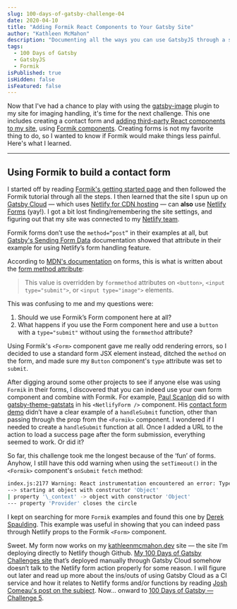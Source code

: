 ```yaml
---
slug: 100-days-of-gatsby-challenge-04
date: 2020-04-10
title: "Adding Formik React Components to Your Gatsby Site"
author: "Kathleen McMahon"
description: "Documenting all the ways you can use GatsbyJS through a set of challenges."
tags:
  - 100 Days of Gatsby
  - GatsbyJS
  - Formik
isPublished: true
isHidden: false
isFeatured: false
---
```


Now that I've had a chance to play with using the [gatsby-image](https://www.gatsbyjs.org/blog/100days/gatsby-image) plugin to my site for imaging handling, it's time for the next challenge. This one includes creating a contact form and [adding third-party React components to my site](https://www.gatsbyjs.org/blog/100days/react-component), using [Formik components](https://jaredpalmer.com/formik). Creating forms is not my favorite thing to do, so I wanted to know if Formik would make things less painful. Here's what I learned.

---

## Using Formik to build a contact form

I started off by reading [Formik's getting started page](https://jaredpalmer.com/formik/docs/overview) and then followed the Formik tutorial through all the steps. I then learned that the site I spun up on [Gatsby Cloud](https://www.gatsbyjs.com/) — which uses [Netlify for CDN hosting](https://docs.netlify.com/) — can **also** use [Netlify Forms](https://docs.netlify.com/forms/setup/) (yay!). I got a bit lost finding/remembering the site settings, and figuring out that my site was connected to my [Netlify team](https://docs.netlify.com/accounts-and-billing/team-management/).

Formik forms don’t use the `method=“post”` in their examples at all, but [Gatsby's Sending Form Data](https://www.gatsbyjs.org/docs/building-a-contact-form/#sending-form-data) documentation showed that attribute in their example for using Netlify’s form handling feature.

According to [MDN's documentation](https://developer.mozilla.org/en-US/docs/Web/HTML/Element/form) on forms, this is what is written about the [form method attribute](https://developer.mozilla.org/en-US/docs/Web/HTML/Element/button#attr-formmethod):

> This value is overridden by `formmethod` attributes on `<button>`, `<input type="submit">`, or `<input type="image">` elements.

This was confusing to me and my questions were:

1. Should we use Formik’s Form component here at all?
1. What happens if you use the Form component here and use a `button` with a `type="submit"` without using the `formmethod` attribute?

Using Formik's `<Form>` component gave me really odd rendering errors, so I decided to use a standard form JSX element instead, ditched the `method` on the form, and made sure my `Button` component's `type` attribute was set to `submit`.

After digging around some other projects to see if anyone else was using `Formik` in their forms, I discovered that you can indeed use your own form component and combine with Formik. For example, [Paul Scanlon](https://paulie.dev/) did so with [gatsby-theme-gatstats](https://gatsby-theme-gatstats.netlify.com/) in his `<NetlifyForm />` component. His [contact form demo](https://github.com/PaulieScanlon/gatsby-theme-gatstats/blob/master/demo/src/pages/contact.mdx) didn’t have a clear example of a `handleSubmit` function, other than passing through the prop from the `<Formik>` component. I wondered if I needed to create a `handleSubmit` function at all. Once I added a URL to the action to load a success page after the form submission, everything seemed to work. Or did it?

So far, this challenge took me the longest because of the ‘fun’ of forms. Anyhow, I still have this odd warning when using the `setTimeout()` in the `<Formik>` component's `onSubmit` `fetch` method:

```bash
index.js:2177 Warning: React instrumentation encountered an error: TypeError: Converting circular structure to JSON
--> starting at object with constructor 'Object'
| property '\_context' -> object with constructor 'Object'
--- property 'Provider' closes the circle
```

I kept on searching for more `Formik` examples and found this one by [Derek Spaulding](https://www.derekaspaulding.com/blog/simple-contact-form-with-gatsby-formik-and-netlify/). This example was useful in showing that you can indeed pass through Netlify props to the Formik `<Form>` component.

Sweet. My form now works on my [kathleenmcmahon.dev](https://kathleenmcmahon.dev) site — the site I’m deploying directly to Netlify though Github. [My 100 Days of Gatsby Challenges site](https://kathleenmcmahon.netlify.app) that’s deployed manually through Gatsby Cloud somehow doesn’t talk to the Netlify form action properly for some reason. I will figure out later and read up more about the ins/outs of using Gatsby Cloud as a CI service and how it relates to Netlify forms and/or functions by reading [Josh Comeau's post on the subject](https://joshwcomeau.com/gatsby/netlify-functions-and-gatsby-cloud/). Now... onward to [100 Days of Gatsby — Challenge 5](/write/100-days-of-gatsby-challenge-05/).
